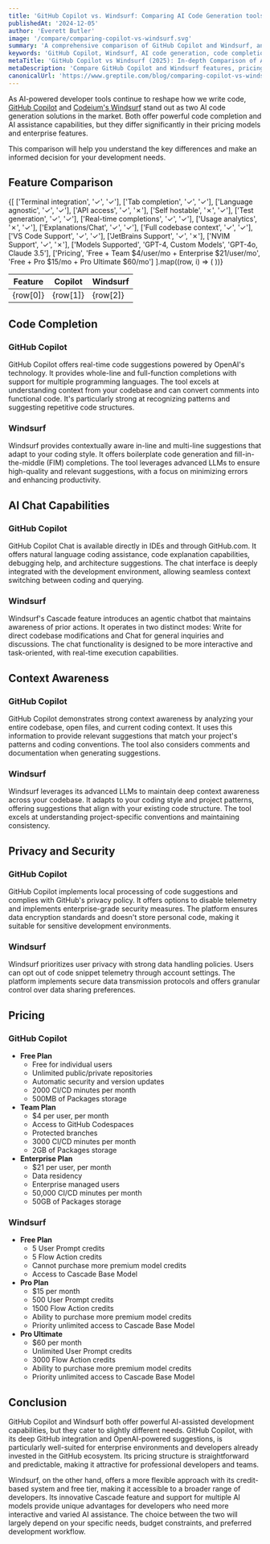 ```yaml
---
title: 'GitHub Copilot vs. Windsurf: Comparing AI Code Generation tools (2025)'
publishedAt: '2024-12-05'
author: 'Everett Butler'
image: '/compare/comparing-copilot-vs-windsurf.svg'
summary: 'A comprehensive comparison of GitHub Copilot and Windsurf, analyzing their features, pricing, and capabilities to help developers choose the right AI coding assistant.'
keywords: 'GitHub Copilot, Windsurf, AI code generation, code completion, developer tools, IDE integration, AI programming assistant, code suggestions'
metaTitle: 'GitHub Copilot vs Windsurf (2025): In-depth Comparison of AI Coding Tools'
metaDescription: 'Compare GitHub Copilot and Windsurf features, pricing, and capabilities. Learn which AI code generation tool best suits your development needs in 2025.'
canonicalUrl: 'https://www.greptile.com/blog/comparing-copilot-vs-windsurf'
---
```


As AI-powered developer tools continue to reshape how we write code, [GitHub Copilot](https://github.com/home) and [Codeium's Windsurf](https://codeium.com/windsurf) stand out as two AI code generation solutions in the market. Both offer powerful code completion and AI assistance capabilities, but they differ significantly in their pricing models and enterprise features. 

This comparison will help you understand the key differences and make an informed decision for your development needs.

## Feature Comparison

<table style={{
  borderCollapse: 'collapse',
  width: '100%',
  margin: '2rem 0',
  borderRadius: '8px',
  overflow: 'hidden',
  fontSize: '0.95rem',
  lineHeight: '1.5'
}}>
  <thead>
    <tr>
      <th style={{
        backgroundColor: '#f8fafc',
        padding: '1rem',
        textAlign: 'left',
        borderBottom: '1px solid #e2e8f0',
        fontWeight: '600',
        color: '#1a202c'
      }}>Feature</th>
      <th style={{
        backgroundColor: '#f8fafc',
        padding: '1rem',
        textAlign: 'center',
        borderBottom: '1px solid #e2e8f0',
        fontWeight: '600',
        color: '#1a202c'
      }}>Copilot</th>
      <th style={{
        backgroundColor: '#f8fafc',
        padding: '1rem',
        textAlign: 'center',
        borderBottom: '1px solid #e2e8f0',
        fontWeight: '600',
        color: '#1a202c'
      }}>Windsurf</th>
    </tr>
  </thead>
  <tbody>
    {[
    ['Terminal integration', '✓', '✓'],
    ['Tab completion', '✓', '✓'],
    ['Language agnostic', '✓', '✓'],
    ['API access', '✓', '✗'],
    ['Self hostable', '✗', '✓'],
    ['Test generation', '✓', '✓'],
    ['Real-time completions', '✓', '✓'],
    ['Usage analytics', '✗', '✓'],
    ['Explanations/Chat', '✓', '✓'],
    ['Full codebase context', '✓', '✓'],
    ['VS Code Support', '✓', '✓'],
    ['JetBrains Support', '✓', '✗'],
    ['NVIM Support', '✓', '✗'],
    ['Models Supported', 'GPT-4, Custom Models', 'GPT-4o, Claude 3.5'],
    ['Pricing', 'Free + Team $4/user/mo + Enterprise $21/user/mo', 'Free + Pro $15/mo + Pro Ultimate $60/mo']
].map((row, i) => (
      <tr key={i} style={{ 
        backgroundColor: 'white',
        transition: 'background-color 0.2s'
      }}>
        <td style={{
          padding: '1rem',
          borderBottom: '1px solid #e2e8f0',
          fontWeight: '500',
          backgroundColor: '#f8fafc'
        }}>{row[0]}</td>
        <td style={{
          padding: '1rem',
          borderBottom: '1px solid #e2e8f0',
          textAlign: 'center',
          color: row[1] === '✓' ? '#22c55e' : row[1] === '✗' ? '#ef4444' : '#1a202c',
          fontSize: (row[1] === '✓' || row[1] === '✗') ? '1.5rem' : '0.95rem'
        }}>{row[1]}</td>
        <td style={{
          padding: '1rem',
          borderBottom: '1px solid #e2e8f0',
          textAlign: 'center',
          color: row[2] === '✓' ? '#22c55e' : row[2] === '✗' ? '#ef4444' : '#1a202c',
          fontSize: (row[2] === '✓' || row[2] === '✗') ? '1.5rem' : '0.95rem'
        }}>{row[2]}</td>
      </tr>
    ))}
  </tbody>
</table>

## Code Completion

### GitHub Copilot
GitHub Copilot offers real-time code suggestions powered by OpenAI's technology. It provides whole-line and full-function completions with support for multiple programming languages. The tool excels at understanding context from your codebase and can convert comments into functional code. It's particularly strong at recognizing patterns and suggesting repetitive code structures.

### Windsurf
Windsurf provides contextually aware in-line and multi-line suggestions that adapt to your coding style. It offers boilerplate code generation and fill-in-the-middle (FIM) completions. The tool leverages advanced LLMs to ensure high-quality and relevant suggestions, with a focus on minimizing errors and enhancing productivity.

## AI Chat Capabilities

### GitHub Copilot
GitHub Copilot Chat is available directly in IDEs and through GitHub.com. It offers natural language coding assistance, code explanation capabilities, debugging help, and architecture suggestions. The chat interface is deeply integrated with the development environment, allowing seamless context switching between coding and querying.

### Windsurf
Windsurf's Cascade feature introduces an agentic chatbot that maintains awareness of prior actions. It operates in two distinct modes: Write for direct codebase modifications and Chat for general inquiries and discussions. The chat functionality is designed to be more interactive and task-oriented, with real-time execution capabilities.

## Context Awareness

### GitHub Copilot
GitHub Copilot demonstrates strong context awareness by analyzing your entire codebase, open files, and current coding context. It uses this information to provide relevant suggestions that match your project's patterns and coding conventions. The tool also considers comments and documentation when generating suggestions.

### Windsurf
Windsurf leverages its advanced LLMs to maintain deep context awareness across your codebase. It adapts to your coding style and project patterns, offering suggestions that align with your existing code structure. The tool excels at understanding project-specific conventions and maintaining consistency.

## Privacy and Security

### GitHub Copilot
GitHub Copilot implements local processing of code suggestions and complies with GitHub's privacy policy. It offers options to disable telemetry and implements enterprise-grade security measures. The platform ensures data encryption standards and doesn't store personal code, making it suitable for sensitive development environments.

### Windsurf
Windsurf prioritizes user privacy with strong data handling policies. Users can opt out of code snippet telemetry through account settings. The platform implements secure data transmission protocols and offers granular control over data sharing preferences.

## Pricing

### GitHub Copilot
- **Free Plan**
  - Free for individual users
  - Unlimited public/private repositories
  - Automatic security and version updates
  - 2000 CI/CD minutes per month
  - 500MB of Packages storage
- **Team Plan**
  - $4 per user, per month
  - Access to GitHub Codespaces 
  - Protected branches
  - 3000 CI/CD minutes per month
  - 2GB of Packages storage
- **Enterprise Plan**
  - $21 per user, per month
  - Data residency 
  - Enterprise managed users
  - 50,000 CI/CD minutes per month
  - 50GB of Packages storage

### Windsurf
- **Free Plan**
  - 5 User Prompt credits
  - 5 Flow Action credits
  - Cannot purchase more premium model credits
  - Access to Cascade Base Model
- **Pro Plan**
  - $15 per month
  - 500 User Prompt credits
  - 1500 Flow Action credits
  - Ability to purchase more premium model credits
  - Priority unlimited access to Cascade Base Model
- **Pro Ultimate**
  - $60 per month
  - Unlimited User Prompt credits
  - 3000 Flow Action credits
  - Ability to purchase more premium model credits
  - Priority unlimited access to Cascade Base Model

## Conclusion

GitHub Copilot and Windsurf both offer powerful AI-assisted development capabilities, but they cater to slightly different needs. GitHub Copilot, with its deep GitHub integration and OpenAI-powered suggestions, is particularly well-suited for enterprise environments and developers already invested in the GitHub ecosystem. Its pricing structure is straightforward and predictable, making it attractive for professional developers and teams.

Windsurf, on the other hand, offers a more flexible approach with its credit-based system and free tier, making it accessible to a broader range of developers. Its innovative Cascade feature and support for multiple AI models provide unique advantages for developers who need more interactive and varied AI assistance. The choice between the two will largely depend on your specific needs, budget constraints, and preferred development workflow.
